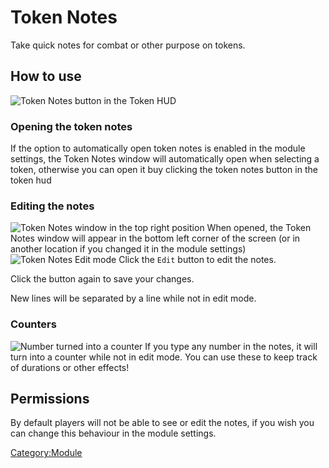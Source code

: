 
# Token Notes

Take quick notes for combat or other purpose on tokens.

## How to use

![Token Notes button in the Token HUD](Tnhudbtn.png
"Token Notes button in the Token HUD")

### Opening the token notes

If the option to automatically open token notes is enabled in the module
settings, the Token Notes window will automatically open when selecting
a token, otherwise you can open it buy clicking the token notes button
in the token hud

### Editing the notes

![Token Notes window in the top right position](Tnwindow.png
"Token Notes window in the top right position") When opened, the Token
Notes window will appear in the bottom left corner of the screen (or in
another location if you changed it in the module settings) ![Token Notes
Edit mode](Tnedit.png "Token Notes Edit mode") Click the `Edit` button
to edit the notes.

Click the button again to save your changes.

New lines will be separated by a line while not in edit mode.

### Counters

![Number turned into a counter](Tnnumbers.png
"Number turned into a counter") If you type any number in the notes, it
will turn into a counter while not in edit mode. You can use these to
keep track of durations or other effects\!

## Permissions

By default players will not be able to see or edit the notes, if you
wish you can change this behaviour in the module settings.

[Category:Module](Category:Module "wikilink")
